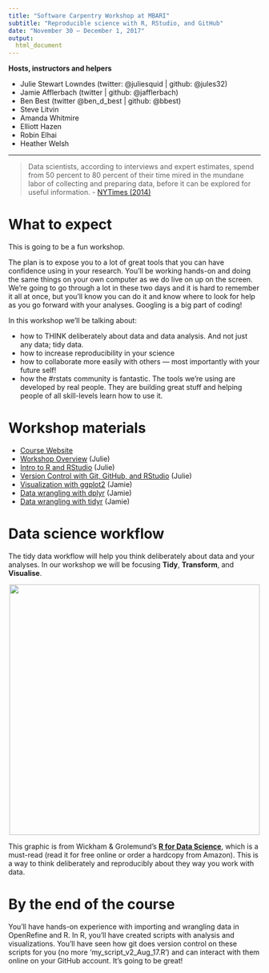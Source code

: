 ```yaml
---
title: "Software Carpentry Workshop at MBARI"
subtitle: "Reproducible science with R, RStudio, and GitHub" 
date: "November 30 — December 1, 2017"
output: 
  html_document
---
```


**Hosts, instructors and helpers**

- Julie Stewart Lowndes (twitter: @juliesquid | github: @jules32)
- Jamie Afflerbach (twitter | github: @jafflerbach)
- Ben Best (twitter @ben_d_best | github: @bbest)
- Steve Litvin
- Amanda Whitmire
- Elliott Hazen
- Robin Elhai 
- Heather Welsh

----

> Data scientists, according to interviews and expert estimates, spend from 50 percent to 80 percent of their time mired in the mundane labor of collecting and preparing data, before it can be explored for useful information. - [NYTimes (2014)](http://www.nytimes.com/2014/08/18/technology/for-big-data-scientists-hurdle-to-insights-is-janitor-work.html)

# What to expect

This is going to be a fun workshop.  

The plan is to expose you to a lot of great tools that you can have confidence using in your research. You'll be working hands-on and doing the same things on your own computer as we do live on up on the screen. We're going to go through a lot in these two days and it is hard to remember it all at once, but you'll know you can do it and know where to look for help as you go forward with your analyses. Googling is a big part of coding!  

In this workshop we'll be talking about: 

- how to THINK deliberately about data and data analysis. And not just any data; tidy data.
- how to increase reproducibility in your science
- how to collaborate more easily with others — most importantly with your future self!
- how the #rstats community is fantastic. The tools we're using are developed by real people. They are building great stuff and helping people of all skill-levels learn how to use it. 

# Workshop materials 

- [Course Website](https://jules32.github.io/2017-11-30-MBARI/)
- [Workshop Overview](https://jules32.github.io/2017-11-30-MBARI/overview/) (Julie)
- [Intro to R and RStudio](http://ohi-science.org/data-science-training/orientation.html) (Julie)
- [Version Control with Git, GitHub, and RStudio](http://ohi-science.org/data-science-training/rstudio-github.html) (Julie)
- [Visualization with ggplot2](http://ohi-science.org/data-science-training/viz.html) (Jamie) 
- [Data wrangling with dplyr](http://ohi-science.org/data-science-training/dplyr.html) (Jamie) 
- [Data wrangling with tidyr](http://ohi-science.org/data-science-training/tidyr.html) (Jamie) 
<!---
- [(R)Markdown and GitHub](https://snacktavish.github.io/2017-08-17-Yosemite/markdown) (Julie) --->



# Data science workflow

The tidy data workflow will help you think deliberately about data and your analyses. In our workshop we will be focusing **Tidy**, **Transform**, and **Visualise**.

<center><img src="img/r4ds_data-science.png" width="500px"></center>


This graphic is from Wickham & Grolemund's [**R for Data Science**](http://r4ds.had.co.nz/), which is a must-read (read it for free online or order a hardcopy from Amazon). This is a way to think deliberately and reproducibly about they way you work with data. 

# By the end of the course

You'll have hands-on experience with importing and wrangling data in OpenRefine and R. In R, you'll have created scripts with analysis and visualizations. You'll have seen how git does version control on these scripts for you (no more 'my_script_v2_Aug_17.R') and can interact with them online on your GitHub account. It's going to be great!  


    
